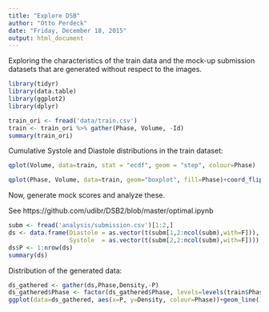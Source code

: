 ---
title: "Explore DSB"
author: "Otto Perdeck"
date: "Friday, December 18, 2015"
output: html_document
---

Exploring the characteristics of the train data and the mock-up submission datasets that
are generated without respect to the images.

```{r}
library(tidyr)
library(data.table)
library(ggplot2)
library(dplyr)

train_ori <- fread('data/train.csv') 
train <- train_ori %>% gather(Phase, Volume, -Id)
summary(train_ori)
```

Cumulative Systole and Diastole distributions in the train dataset:

```{r, echo=FALSE}
qplot(Volume, data=train, stat = "ecdf", geom = "step", colour=Phase)

qplot(Phase, Volume, data=train, geom="boxplot", fill=Phase)+coord_flip()
```

Now, generate mock scores and analyze these.

See 
https://github.com/udibr/DSB2/blob/master/optimal.ipynb

```{r}
subm <- fread('analysis/submission.csv')[1:2,]
ds <- data.frame(Diastole = as.vector(t(subm[1,2:ncol(subm),with=F])),
                 Systole  = as.vector(t(subm[2,2:ncol(subm),with=F]))) 
ds$P <- 1:nrow(ds)
summary(ds)
```

Distribution of the generated data:

```{r, echo=FALSE}
ds_gathered <- gather(ds,Phase,Density,-P)
ds_gathered$Phase <- factor(ds_gathered$Phase, levels=levels(train$Phase))
ggplot(data=ds_gathered, aes(x=P, y=Density, colour=Phase))+geom_line()
```
